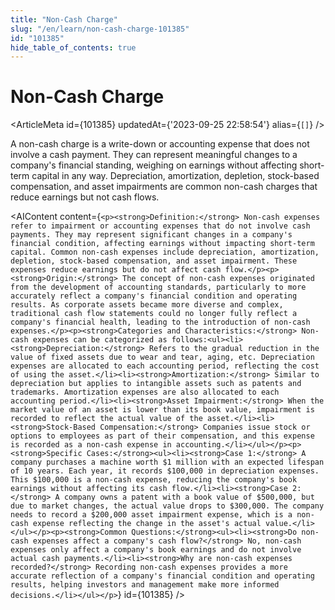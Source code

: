 ```yaml
---
title: "Non-Cash Charge"
slug: "/en/learn/non-cash-charge-101385"
id: "101385"
hide_table_of_contents: true
---
```



# Non-Cash Charge

<ArticleMeta id={101385} updatedAt={'2023-09-25 22:58:54'} alias={`[]`} />
<div className='border-solid border-b border-t-0 my-4 border-[var(--ifm-color-gray-300)]' />

A non-cash charge is a write-down or accounting expense that does not involve a cash payment. They can represent meaningful changes to a company's financial standing, weighing on earnings without affecting short-term capital in any way. Depreciation, amortization, depletion, stock-based compensation, and asset impairments are common non-cash charges that reduce earnings but not cash flows.

<AIContent content={`<p><strong>Definition:</strong> Non-cash expenses refer to impairment or accounting expenses that do not involve cash payments. They may represent significant changes in a company's financial condition, affecting earnings without impacting short-term capital. Common non-cash expenses include depreciation, amortization, depletion, stock-based compensation, and asset impairment. These expenses reduce earnings but do not affect cash flow.</p><p><strong>Origin:</strong> The concept of non-cash expenses originated from the development of accounting standards, particularly to more accurately reflect a company's financial condition and operating results. As corporate assets became more diverse and complex, traditional cash flow statements could no longer fully reflect a company's financial health, leading to the introduction of non-cash expenses.</p><p><strong>Categories and Characteristics:</strong> Non-cash expenses can be categorized as follows:<ul><li><strong>Depreciation:</strong> Refers to the gradual reduction in the value of fixed assets due to wear and tear, aging, etc. Depreciation expenses are allocated to each accounting period, reflecting the cost of using the asset.</li><li><strong>Amortization:</strong> Similar to depreciation but applies to intangible assets such as patents and trademarks. Amortization expenses are also allocated to each accounting period.</li><li><strong>Asset Impairment:</strong> When the market value of an asset is lower than its book value, impairment is recorded to reflect the actual value of the asset.</li><li><strong>Stock-Based Compensation:</strong> Companies issue stock or options to employees as part of their compensation, and this expense is recorded as a non-cash expense in accounting.</li></ul></p><p><strong>Specific Cases:</strong><ul><li><strong>Case 1:</strong> A company purchases a machine worth $1 million with an expected lifespan of 10 years. Each year, it records $100,000 in depreciation expenses. This $100,000 is a non-cash expense, reducing the company's book earnings without affecting its cash flow.</li><li><strong>Case 2:</strong> A company owns a patent with a book value of $500,000, but due to market changes, the actual value drops to $300,000. The company needs to record a $200,000 asset impairment expense, which is a non-cash expense reflecting the change in the asset's actual value.</li></ul></p><p><strong>Common Questions:</strong><ul><li><strong>Do non-cash expenses affect a company's cash flow?</strong> No, non-cash expenses only affect a company's book earnings and do not involve actual cash payments.</li><li><strong>Why are non-cash expenses recorded?</strong> Recording non-cash expenses provides a more accurate reflection of a company's financial condition and operating results, helping investors and management make more informed decisions.</li></ul></p>`} id={101385} />
